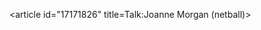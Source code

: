 <article id="17171826" title=Talk:Joanne Morgan (netball)>
	<talkpage id="17171826" title="Talk:Joanne Morgan (netball)">
{{WikiProjectBannerShell|blp=yes|1=
{{WikiProject Biography 
|living=yes
|class=stub
|sports-priority=low
|sports-work-group=yes
|listas=Morgan, Joanne 
}}
{{WikiProject Netball|class=Stub|importance=Low}}
{{WikiProject Australia
|class=Stub
|importance=low
|sports=yes}}
}}
	</talkpage>
</article>